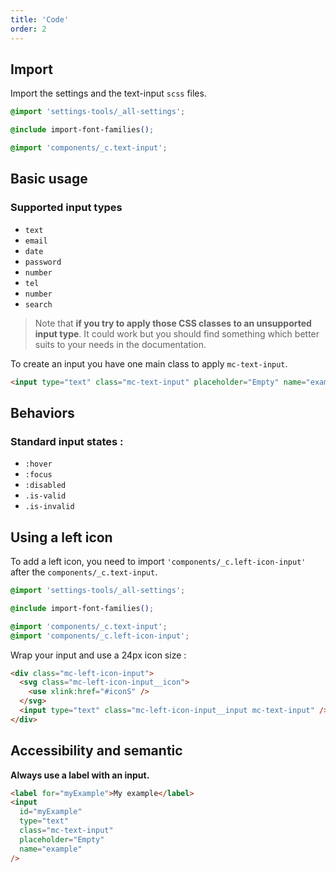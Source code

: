 ```yaml
---
title: 'Code'
order: 2
---
```


## Import

Import the settings and the text-input `scss` files.

```css
@import 'settings-tools/_all-settings';

@include import-font-families();

@import 'components/_c.text-input';
```

## Basic usage

### Supported input types

- `text`
- `email`
- `date`
- `password`
- `number`
- `tel`
- `number`
- `search`

> Note that **if you try to apply those CSS classes to an unsupported input type**. It could work but you should find something which better suits to your needs in the documentation.

To create an input you have one main class to apply `mc-text-input`.

```html
<input type="text" class="mc-text-input" placeholder="Empty" name="example" />
```

<Preview path="input-default" />

## Behaviors

### Standard input states :

- `:hover`
- `:focus`
- `:disabled`
- `.is-valid`
- `.is-invalid`

<Preview path="input-state" />

## Using a left icon

To add a left icon, you need to import `'components/_c.left-icon-input'` after the `components/_c.text-input`.

```css
@import 'settings-tools/_all-settings';

@include import-font-families();

@import 'components/_c.text-input';
@import 'components/_c.left-icon-input';
```

Wrap your input and use a 24px icon size :

```html
<div class="mc-left-icon-input">
  <svg class="mc-left-icon-input__icon">
    <use xlink:href="#iconS" />
  </svg>
  <input type="text" class="mc-left-icon-input__input mc-text-input" />
</div>
```

<Preview path="left-icon-input" />

## Accessibility and semantic

**Always use a label with an input.**

```html
<label for="myExample">My example</label>
<input
  id="myExample"
  type="text"
  class="mc-text-input"
  placeholder="Empty"
  name="example"
/>
```
